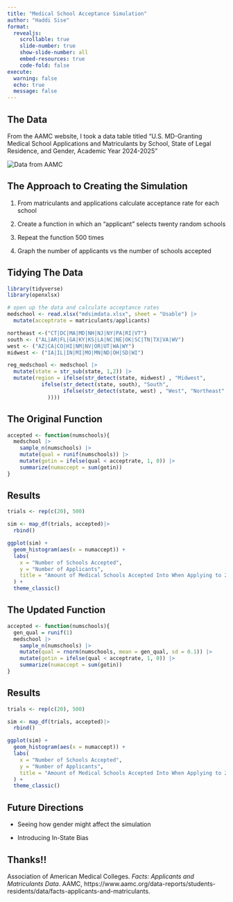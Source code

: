```yaml
---
title: "Medical School Acceptance Simulation"
author: "Haddi Sise"
format: 
  revealjs:
    scrollable: true
    slide-number: true
    show-slide-number: all
    embed-resources: true
    code-fold: false
execute: 
  warning: false
  echo: true
  message: false
---
```


## The Data

<p>From the AAMC website, I took a data table titled "U.S. MD-Granting Medical School Applications and Matriculants by School, State of Legal Residence, and Gender, Academic Year 2024-2025"</p>

<img src="Untidy Data.png" alt="Data from AAMC"/>

## The Approach to Creating the Simulation

1.  From matriculants and applications calculate acceptance rate for each school

2.  Create a function in which an "applicant" selects twenty random schools

3.  Repeat the function 500 times

4.  Graph the number of applicants vs the number of schools accepted

## Tidying The Data

```r
library(tidyverse)
library(openxlsx)

# open up the data and calculate acceptance rates
medschool <- read.xlsx("mdsimdata.xlsx", sheet = "Usable") |>
  mutate(acceptrate = matriculants/applicants)

northeast <-("CT|DC|MA|MD|NH|NJ|NY|PA|RI|VT")
south <- ("AL|AR|FL|GA|KY|KS|LA|NC|NE|OK|SC|TN|TX|VA|WV")
west <- ("AZ|CA|CO|HI|NM|NV|OR|UT|WA|WY")
midwest <- ("IA|IL|IN|MI|MO|MN|ND|OH|SD|WI")

reg_medschool <- medschool |>
  mutate(state = str_sub(state, 1,2)) |>
  mutate(region = ifelse(str_detect(state, midwest) , "Midwest",
           ifelse(str_detect(state, south), "South", 
                  ifelse(str_detect(state, west) , "West", "Northeast"
             ))))
```

## The Original Function

```r
accepted <- function(numschools){
  medschool |>
    sample_n(numschools) |>
    mutate(qual = runif(numschools)) |>
    mutate(gotin = ifelse(qual < acceptrate, 1, 0)) |>
    summarize(numaccept = sum(gotin))
}
```

## Results

```r
trials <- rep(c(20), 500)

sim <- map_df(trials, accepted)|>
  rbind()

ggplot(sim) +
  geom_histogram(aes(x = numaccept)) +
  labs(
    x = "Number of Schools Accepted",
    y = "Number of Applicants",
    title = "Amount of Medical Schools Accepted Into When Applying to 20 Schools"
  ) +
  theme_classic()
```

## The Updated Function

```r
accepted <- function(numschools){
  gen_qual = runif(1)
  medschool |>
    sample_n(numschools) |>
    mutate(qual = rnorm(numschools, mean = gen_qual, sd = 0.1)) |>
    mutate(gotin = ifelse(qual < acceptrate, 1, 0)) |>
    summarize(numaccept = sum(gotin))
}
```

## Results

```r
trials <- rep(c(20), 500)

sim <- map_df(trials, accepted)|>
  rbind() 

ggplot(sim) +
  geom_histogram(aes(x = numaccept)) +
  labs(
    x = "Number of Schools Accepted",
    y = "Number of Applicants",
    title = "Amount of Medical Schools Accepted Into When Applying to 20 Schools"
  ) +
  theme_classic()
```

## Future Directions

-   Seeing how gender might affect the simulation

-   Introducing In-State Bias

## Thanks!! {#sec-thanks}

Association of American Medical Colleges. <i>Facts: Applicants and Matriculants Data</i>. AAMC, https://www.aamc.org/data-reports/students-residents/data/facts-applicants-and-matriculants.
